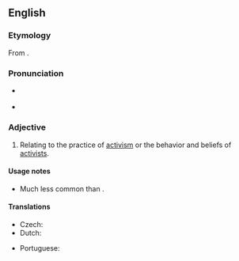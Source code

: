==English==

===Etymology===
From {{suffix|en|activist|ic}}.

===Pronunciation===
* {{a|US}} {{IPA|en|/æk.tɪˈvɪst.ɪk/}}
* {{rhymes|en|ɪstɪk|s=4}}

===Adjective===
{{en-adj}}

# Relating to the practice of [[activism]] or the behavior and beliefs of [[activist]]s.

====Usage notes====
* Much less common than {{m|en|activist|pos=adjective}}.

====Translations====
{{trans-see|activist}}

{{trans-top|relating to activism or activists}}
* Czech: {{t|cs|aktivistický|m}}
* Dutch: {{t+|nl|activistisch}}
{{trans-mid}}
* Portuguese: {{t+|pt|ativista}}
{{trans-bottom}}